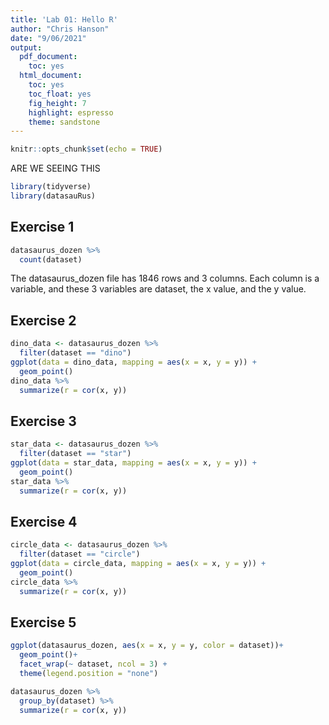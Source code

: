 ```yaml
---
title: 'Lab 01: Hello R'
author: "Chris Hanson"
date: "9/06/2021"
output:
  pdf_document:
    toc: yes
  html_document:
    toc: yes
    toc_float: yes
    fig_height: 7
    highlight: espresso
    theme: sandstone
---
```


```r
knitr::opts_chunk$set(echo = TRUE)
```
ARE WE SEEING THIS

```r
library(tidyverse)
library(datasauRus)
```


## Exercise 1

```r
datasaurus_dozen %>%
  count(dataset)
```
The datasaurus_dozen file has 1846 rows and 3 columns. Each column is a variable, and these 3 variables are dataset, the x value, and the y value.

## Exercise 2

```r
dino_data <- datasaurus_dozen %>%
  filter(dataset == "dino")
ggplot(data = dino_data, mapping = aes(x = x, y = y)) +
  geom_point()
dino_data %>%
  summarize(r = cor(x, y))
```

## Exercise 3

```r
star_data <- datasaurus_dozen %>%
  filter(dataset == "star")
ggplot(data = star_data, mapping = aes(x = x, y = y)) +
  geom_point()
star_data %>%
  summarize(r = cor(x, y))

```

## Exercise 4

```r
circle_data <- datasaurus_dozen %>%
  filter(dataset == "circle")
ggplot(data = circle_data, mapping = aes(x = x, y = y)) +
  geom_point()
circle_data %>%
  summarize(r = cor(x, y))

```

## Exercise 5

```r
ggplot(datasaurus_dozen, aes(x = x, y = y, color = dataset))+
  geom_point()+
  facet_wrap(~ dataset, ncol = 3) +
  theme(legend.position = "none")

datasaurus_dozen %>%
  group_by(dataset) %>%
  summarize(r = cor(x, y))

```
